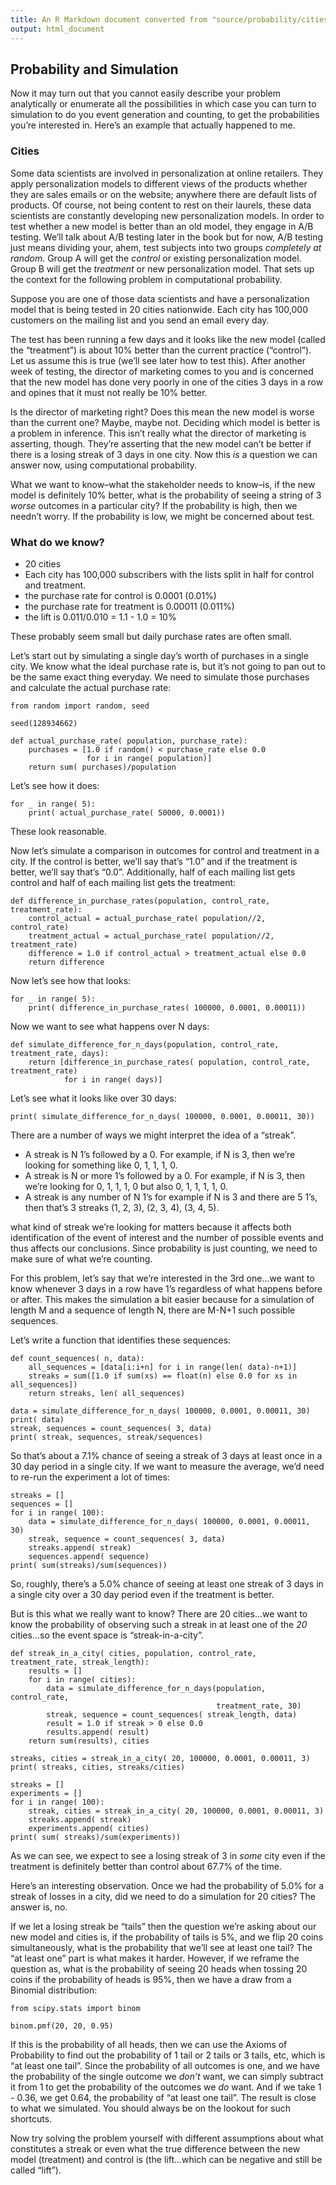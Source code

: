 ```yaml
---
title: An R Markdown document converted from "source/probability/cities.ipynb"
output: html_document
---
```


## Probability and Simulation

Now it may turn out that you cannot easily describe your problem analytically or enumerate all the possibilities in which case you can turn to simulation to do you event generation and counting, to get the probabilities you're interested in. Here's an example that actually happened to me.

### Cities

Some data scientists are involved in personalization at online retailers. They apply personalization models to different views of the products whether they are sales emails or on the website; anywhere there are default lists of products. Of course, not being content to rest on their laurels, these data scientists are constantly developing new personalization models. In order to test whether a new model is better than an old model, they engage in A/B testing. We'll talk about A/B testing later in the book but for now, A/B testing just means dividing your, ahem, test subjects into two groups *completely at random*. Group A will get the *control* or existing personalization model. Group B will get the *treatment* or new personalization model. That sets up the context for the following problem in computational probability.

Suppose you are one of those data scientists and have a personalization model that is being tested in 20 cities nationwide. Each city has 100,000 customers on the mailing list and you send an email every day.

The test has been running a few days and it looks like the new model (called the "treatment") is about 10% better than the current practice ("control"). Let us assume this is true (we'll see later how to test this). After another week of testing, the director of marketing comes to you and is concerned that the new model has done very poorly in one of the cities 3 days in a row and opines that it must not really be 10% better.

Is the director of marketing right? Does this mean the new model is worse than the current one? Maybe, maybe not. Deciding which model is better is a problem in inference. This isn't really what the director of marketing is asserting, though. They're asserting that the new model can't be better if there is a losing streak of 3 days in one city. Now this *is* a question we can answer now, using computational probability.

What we want to know--what the stakeholder needs to know--is, if the new model is definitely 10% better, what is the probability of seeing a string of 3 *worse* outcomes in a particular city? If the probability is high, then we needn't worry. If the probability is low, we might be concerned about test.

### What do we know?

* 20 cities
* Each city has 100,000 subscribers with the lists split in half for control and treatment.
* the purchase rate for control is 0.0001 (0.01%)
* the purchase rate for treatment is 0.00011 (0.011%)
* the lift is 0.011/0.010 = 1.1 - 1.0 = 10%

These probably seem small but daily purchase rates are often small.

Let's start out by simulating a single day's worth of purchases in a single city. We know what the ideal purchase rate is, but it's not going to pan out to be the same exact thing everyday. We need to simulate those purchases and calculate the actual purchase rate:

```
from random import random, seed
```

```
seed(128934662)
```

```
def actual_purchase_rate( population, purchase_rate):
    purchases = [1.0 if random() < purchase_rate else 0.0 
                 for i in range( population)]
    return sum( purchases)/population
```

Let's see how it does:

```
for _ in range( 5):
    print( actual_purchase_rate( 50000, 0.0001))
```

These look reasonable.

Now let's simulate a comparison in outcomes for control and treatment in a city. If the control is better, we'll say that's "1.0" and if the treatment is better, we'll say that's "0.0". Additionally, half of each mailing list gets control and half of each mailing list gets the treatment:

```
def difference_in_purchase_rates(population, control_rate, treatment_rate):
    control_actual = actual_purchase_rate( population//2, control_rate)
    treatment_actual = actual_purchase_rate( population//2, treatment_rate)
    difference = 1.0 if control_actual > treatment_actual else 0.0
    return difference
```

Now let's see how that looks:

```
for _ in range( 5):
    print( difference_in_purchase_rates( 100000, 0.0001, 0.00011))
```

Now we want to see what happens over N days:

```
def simulate_difference_for_n_days(population, control_rate, treatment_rate, days):
    return [difference_in_purchase_rates( population, control_rate, treatment_rate)
            for i in range( days)]
```

Let's see what it looks like over 30 days:

```
print( simulate_difference_for_n_days( 100000, 0.0001, 0.00011, 30))
```

There are a number of ways we might interpret the idea of a "streak".

* A streak is N 1's followed by a 0. For example, if N is 3, then we're looking for something like 0, 1, 1, 1, 0.
* A streak is N or more 1's followed by a 0. For example, if N is 3, then we're looking for 0, 1, 1, 1, 0 but also 0, 1, 1, 1, 1, 0.
* A streak is any number of N 1's for example if N is 3 and there are 5 1's, then that's 3 streaks (1, 2, 3), (2, 3, 4), (3, 4, 5).

what kind of streak we're looking for matters because it affects both identification of the event of interest and the number of possible events and thus affects our conclusions. Since probability is just counting, we need to make sure of what we're counting.

For this problem, let's say that we're interested in the 3rd one...we want to know whenever 3 days in a row have 1's regardless of what happens before or after. This makes the simulation a bit easier because for a simulation of length M and a sequence of length N, there are M-N+1 such possible sequences.

Let's write a function that identifies these sequences:

```
def count_sequences( n, data):
    all_sequences = [data[i:i+n] for i in range(len( data)-n+1)]
    streaks = sum([1.0 if sum(xs) == float(n) else 0.0 for xs in all_sequences])
    return streaks, len( all_sequences)
```

```
data = simulate_difference_for_n_days( 100000, 0.0001, 0.00011, 30)
print( data)
streak, sequences = count_sequences( 3, data)
print( streak, sequences, streak/sequences)
```

So that's about a 7.1% chance of seeing a streak of 3 days at least once in a 30 day period in a single city. If we want to measure the average, we'd need to re-run the experiment a lot of times:

```
streaks = []
sequences = []
for i in range( 100):
    data = simulate_difference_for_n_days( 100000, 0.0001, 0.00011, 30)
    streak, sequence = count_sequences( 3, data)
    streaks.append( streak)
    sequences.append( sequence)
print( sum(streaks)/sum(sequences))
```

So, roughly, there's a 5.0% chance of seeing at least one streak of 3 days in a single city over a 30 day period even if the treatment is better.

But is this what we really want to know? There are 20 cities...we want to know the probability of observing such a streak in at least one of the *20* cities...so the event space is "streak-in-a-city".

```
def streak_in_a_city( cities, population, control_rate, treatment_rate, streak_length):
    results = []
    for i in range( cities):
        data = simulate_difference_for_n_days(population, control_rate,
                                              treatment_rate, 30)
        streak, sequence = count_sequences( streak_length, data)
        result = 1.0 if streak > 0 else 0.0
        results.append( result)
    return sum(results), cities
```

```
streaks, cities = streak_in_a_city( 20, 100000, 0.0001, 0.00011, 3)
print( streaks, cities, streaks/cities)
```

```
streaks = []
experiments = []
for i in range( 100):
    streak, cities = streak_in_a_city( 20, 100000, 0.0001, 0.00011, 3)
    streaks.append( streak)
    experiments.append( cities)
print( sum( streaks)/sum(experiments))
```

As we can see, we expect to see a losing streak of 3 in *some* city even if the treatment is definitely better than control about 67.7% of the time.

Here's an interesting observation. Once we had the probability of 5.0% for a streak of losses in a city, did we need to do a simulation for 20 cities? The answer is, no.

If we let a losing streak be "tails" then the question we're asking about our new model and cities is, if the probability of tails is 5%, and we flip 20 coins simultaneously, what is the probability that we'll see at least one tail? The "at least one" part is what makes it harder. However, if we reframe the question as, what is the probability of seeing 20 heads when tossing 20 coins if the probability of heads is 95%, then we have a draw from a Binomial distribution:

```
from scipy.stats import binom
```

```
binom.pmf(20, 20, 0.95)
```

If this is the probability of all heads, then we can use the Axioms of Probability to find out the probability of 1 tail or 2 tails or 3 tails, etc, which is "at least one tail". Since the probability of all outcomes is one, and we have the probability of the single outcome we *don't* want, we can simply subtract it from 1 to get the probability of the outcomes we *do* want. And if we take 1 - 0.36, we get 0.64, the probability of "at least one tail". The result is close to what we simulated. You should always be on the lookout for such shortcuts.

Now try solving the problem yourself with different assumptions about what constitutes a streak or even what the true difference between the new model (treatment) and control is (the lift...which can be negative and still be called "lift").

